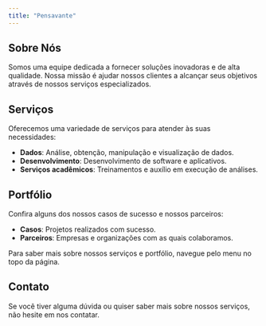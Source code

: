 ---
title: "Pensavante"
---

## Sobre Nós

Somos uma equipe dedicada a fornecer soluções inovadoras e de alta qualidade. Nossa missão é ajudar nossos clientes a alcançar seus objetivos através de nossos serviços especializados.

## Serviços

Oferecemos uma variedade de serviços para atender às suas necessidades:

- **Dados**: Análise, obtenção, manipulação e visualização de dados.
- **Desenvolvimento**: Desenvolvimento de software e aplicativos.
- **Serviços acadêmicos**: Treinamentos e auxílio em execução de análises.

## Portfólio

Confira alguns dos nossos casos de sucesso e nossos parceiros:

- **Casos**: Projetos realizados com sucesso.
- **Parceiros**: Empresas e organizações com as quais colaboramos.

Para saber mais sobre nossos serviços e portfólio, navegue pelo menu no topo da página.

## Contato

Se você tiver alguma dúvida ou quiser saber mais sobre nossos serviços, não hesite em nos contatar.
